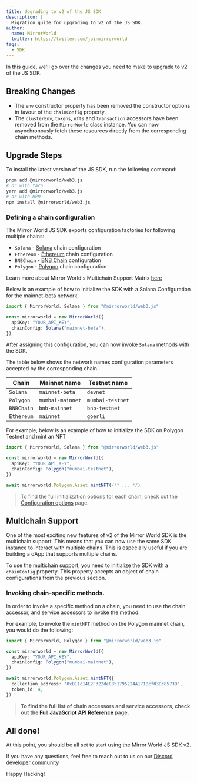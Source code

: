 ```yaml
---
title: Upgrading to v2 of the JS SDK
description: |
  Migration guide for upgrading to v2 of the JS SDK.
author:
  name: MirrorWorld
  twitter: https://twitter.com/joinmirrorworld
tags:
  - SDK
---
```


In this guide, we'll go over the changes you need to make to upgrade to v2 of
the JS SDK.

## Breaking Changes

- The `env` constructor property has been removed the constructor options in
  favour of the `chainConfig` property.
- The `clusterEnv`, `tokens`, `nfts` and `transaction` accessors have been
  removed from the `MirrorWorld` class instance. You can now asynchronously
  fetch these resources directly from the corresponding chain methods.

## Upgrade Steps

To install the latest version of the JS SDK, run the following command:

```bash
pnpm add @mirrorworld/web3.js
# or with Yarn
yarn add @mirrorworld/web3.js
# or with NPM
npm install @mirrorworld/web3.js
```

### Defining a chain configuration

The Mirror World JS SDK exports configuration factories for following multiple
chains:

- `Solana` - [Solana](solana.com/) chain configuration
- `Ethereum` - [Ethereum](https://ethereum.org/en/) chain configuration
- `BNBChain` - [BNB Chain](https://www.bnbchain.org/en) configuration
- `Polygon` - [Polygon](https://polygon.technology/) chain configuration

Learn more about Mirror World's Multichain Support Matrix
[here](/overview/introduction/multi-chain-solutions)

Below is an example of how to initialize the SDK with a Solana Configuration for
the mainnet-beta network.

```ts
import { MirrorWorld, Solana } from "@mirrorworld/web3.js"

const mirrorworld = new MirrorWorld({
  apiKey: "YOUR_API_KEY",
  chainConfig: Solana("mainnet-beta"),
})
```

After assigning this configuration, you can now invoke `Solana` methods with the
SDK.

The table below shows the network names configuration parameters accepted by the
corresponding chain.

| Chain      | Mainnet name     | Testnet name     |
| ---------- | ---------------- | ---------------- |
| `Solana`   | `mainnet-beta`   | `devnet`         |
| `Polygon`  | `mumbai-mainnet` | `mumbai-testnet` |
| `BNBChain` | `bnb-mainnet`    | `bnb-testnet`    |
| `Ethereum` | `mainnet`        | `goerli`         |

For example, below is an example of how to initialize the SDK on Polygon Testnet
and mint an NFT

```ts
import { MirrorWorld, Solana } from "@mirrorworld/web3.js"

const mirrorworld = new MirrorWorld({
  apiKey: "YOUR_API_KEY",
  chainConfig: Polygon("mumbai-testnet"),
})

await mirrorworld.Polygon.Asset.mintNFT(/** ... */)
```

> To find the full initialization options for each chain, check out the
> [Configuration options](/api-reference/js/Configuration#configuration-options)
> page.

## Multichain Support

One of the most exciting new features of v2 of the Mirror World SDK is the
multichain support. This means that you can now use the same SDK instance to
interact with multiple chains. This is especially useful if you are building a
dApp that supports multiple chains.

To use the multichain support, you need to initialize the SDK with a
`chainConfig` property. This property accepts an object of chain configurations
from the previous section.

### Invoking chain-specific methods.

In order to invoke a specific method on a chain, you need to use the chain
accessor, and service accessors to invoke the method.

For example, to invoke the `mintNFT` method on the Polygon mainnet chain, you
would do the following:

```ts
import { MirrorWorld, Polygon } from "@mirrorworld/web3.js"

const mirrorworld = new MirrorWorld({
  apiKey: "YOUR_API_KEY",
  chainConfig: Polygon("mumbai-mainnet"),
})

await mirrorworld.Polygon.Asset.mintNFT({
  collection_address: "0xB11c14E2F322deC851795224A171Bcf03Dc8573D",
  token_id: 4,
})
```

> **To find the full list of chain accessors and service accessors, check out
> the [Full JavaScript API Reference](/api-reference/js/) page.**

## All done!

At this point, you should be all set to start using the Mirror World JS SDK v2.

If you have any questions, feel free to reach out to us on our
[Discord developer community](https://mirrorworld.fun/discord)

Happy Hacking!
